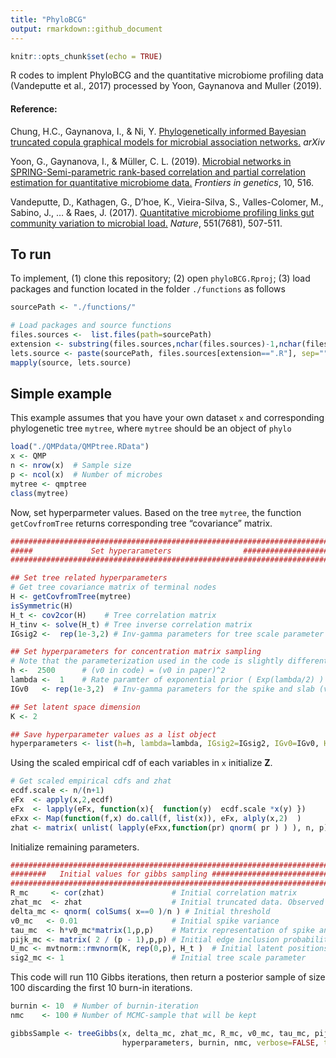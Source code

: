```yaml
---
title: "PhyloBCG"
output: rmarkdown::github_document
---
```


```r
knitr::opts_chunk$set(echo = TRUE)
```
R codes to implent PhyloBCG and the quantitative microbiome profiling data (Vandeputte et al., 2017) processed by Yoon, Gaynanova and Muller (2019).

#### Reference:  

Chung, H.C., Gaynanova, I., & Ni, Y. [Phylogenetically informed Bayesian truncated copula graphical models for microbial association networks.](https://arxiv.org/pdf/2105.05082.pdf) *arXiv*

Yoon, G., Gaynanova, I., & Müller, C. L. (2019). [Microbial networks in SPRING-Semi-parametric rank-based correlation and partial correlation estimation for quantitative microbiome data.](https://www.frontiersin.org/articles/10.3389/fgene.2019.00516/full?utm_source=S-TWT&utm_medium=SNET&utm_campaign=ECO_FGENE_XXXXXXXX_auto-dlvrit) *Frontiers in genetics*, 10, 516.

Vandeputte, D., Kathagen, G., D’hoe, K., Vieira-Silva, S., Valles-Colomer, M., Sabino, J., ... & Raes, J. (2017). [Quantitative microbiome profiling links gut community variation to microbial load.](https://www.nature.com/articles/nature24460) *Nature*, 551(7681), 507-511.

## To run
To implement, (1) clone this repository; (2) open ```phyloBCG.Rproj```; (3) load packages and function located in the folder ```./functions``` as follows
```r
sourcePath <- "./functions/"

# Load packages and source functions
files.sources <-  list.files(path=sourcePath)
extension <- substring(files.sources,nchar(files.sources)-1,nchar(files.sources))
lets.source <- paste(sourcePath, files.sources[extension==".R"], sep="")
mapply(source, lets.source) 
```

## Simple example
This example assumes that you have your own dataset ```x``` and corresponding phylogenetic tree ```mytree```, where ```mytree``` should be an object of ```phylo```

```r
load("./QMPdata/QMPtree.RData")
x <- QMP
n <- nrow(x)  # Sample size
p <- ncol(x)  # Number of microbes
mytree <- qmptree
class(mytree)
```


Now, set hyperparmeter values. Based on the tree ```mytree```, the function ```getCovfromTree``` returns corresponding tree "covariance" matrix. 
```r
########################################################################
#####             Set hyperarameters                ####################
########################################################################

## Set tree related hyperparameters
# Get tree covariance matrix of terminal nodes
H <- getCovfromTree(mytree)
isSymmetric(H)
H_t <- cov2cor(H)    # Tree correlation matrix
H_tinv <- solve(H_t) # Tree inverse correlation matrix 
IGsig2 <-  rep(1e-3,2) # Inv-gamma parameters for tree scale parameter (sigma^2)

## Set hyperparameters for concentration matrix sampling
# Note that the parameterization used in the code is slightly different from those in Wang (2014).  )
h <-  2500      # (v0 in code) = (v0 in paper)^2
lambda <-  1    # Rate paramter of exponential prior ( Exp(lambda/2) ) for SSVS 
IGv0   <- rep(1e-3,2)  # Inv-gamma parameters for the spike and slab (v0^2)

## Set latent space dimension
K <- 2 

## Save hyperparameter values as a list object
hyperparameters <- list(h=h, lambda=lambda, IGsig2=IGsig2, IGv0=IGv0, H_t=H_t, H_tinv=H_tinv )

```



Using the scaled empirical cdf of each variables in ```x``` initialize $\textbf{Z}$. 
```r
# Get scaled empirical cdfs and zhat
ecdf.scale <- n/(n+1)
eFx  <- apply(x,2,ecdf)
eFx  <- lapply(eFx, function(x){  function(y)  ecdf.scale *x(y) })
eFxx <- Map(function(f,x) do.call(f, list(x)), eFx, alply(x,2)  )
zhat <- matrix( unlist( lapply(eFxx,function(pr) qnorm( pr ) ) ), n, p)
```


Initialize remaining parameters.
```r
########################################################################
########   Initial values for gibbs sampling ###########################
########################################################################
R_mc     <- cor(zhat)               # Initial correlation matrix
zhat_mc  <- zhat                    # Initial truncated data. Observed data will be fixed
delta_mc <- qnorm( colSums( x==0 )/n ) # Initial threshold
v0_mc   <- 0.01                     # Initial spike variance
tau_mc  <- h*v0_mc*matrix(1,p,p)    # Matrix representation of spike and slab variances
pijk_mc <- matrix( 2 / (p - 1),p,p) # Initial edge inclusion probability matrix
U_mc <- mvtnorm::rmvnorm(K, rep(0,p), H_t )  # Initial latent positions
sig2_mc <- 1                        # Initial tree scale parameter
```


This code will run 110 Gibbs iterations, then return a posterior sample of size 100 discarding the first 10 burn-in iterations. 
```r
burnin <- 10  # Number of burnin-iteration
nmc    <- 100 # Number of MCMC-sample that will be kept

gibbsSample <- treeGibbs(x, delta_mc, zhat_mc, R_mc, v0_mc, tau_mc, pijk_mc, U_mc, sig2_mc,
                         hyperparameters, burnin, nmc, verbose=FALSE, thin=NULL)

```















